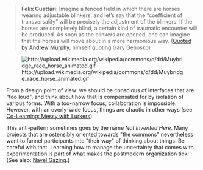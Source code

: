 <blockquote>'''Félix Guattari''': Imagine a fenced field in which there are horses wearing adjustable blinkers, and let’s say that the “coefficient of transversality” will be precisely the adjustment of the blinkers. If the horses are completely blind, a certain kind of traumatic encounter will be produced. As soon as the blinkers are opened, one can imagine that the horses will move about in a more harmonious way. ([http://nine.fibreculturejournal.org/ Quoted by Andrew Murphy], himself quoting Gary Genosko)
</blockquote>
[[Image:http://upload.wikimedia.org/wikipedia/commons/d/dd/Muybridge_race_horse_animated.gif|frame|none]]

From a design point of view: we should be conscious of interfaces that are &quot;too loud&quot;, and think about how that is compensated for by isolation of various forms. With a too-narrow focus, collaboration is impossible. However, with an overly-wide focus, things are chaotic in other ways (see [http://peeragogy.org/practice/antipatterns/co-learning-messy-with-lurkers/ Co-Learning: Messy with Lurkers]).

This anti-pattern sometimes goes by the name ''Not Invented Here''. Many projects that are ostensibly oriented towards &quot;the commons&quot; nevertheless want to funnel participants into &quot;their way&quot; of thinking about things. Be careful with that. Learning how to manage the uncertainty that comes with experimentation is part of what makes the postmodern organization tick! (See also: [http://peeragogy.org/antipatterns/navel-gazing/ Navel Gazing].)

